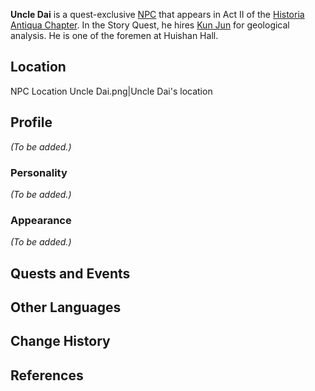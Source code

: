 {{Meta
<!-- Remove this template after adding the missing info -->
|missing_NPC_profile  = yes
}}
{{Character Infobox
|type             = Quest NPC
|image            = NPC Uncle Dai.png
|region           = Liyue
|affiliation      = Huishan Hall
|title            = Mine Foreman
|voiceEN          = {{w|SungWon Cho}}<ref>Twitter: [https://twitter.com/ProZD/status/1387485507672707072 EN VA Self Announcement]</ref>
|voiceCN          = [https://zh.moegirl.org.cn/刘照坤 Zhaokun Liu]
}}
'''Uncle Dai''' is a quest-exclusive [[NPC]] that appears in Act II of the [[Historia Antiqua Chapter]]. In the Story Quest, he hires [[Kun Jun]] for geological analysis. He is one of the foremen at Huishan Hall.

==Location==
<gallery hideaddbutton="true" captionalign="center">
NPC Location Uncle Dai.png|Uncle Dai's location
<!--NPC Location Uncle Dai Context.png|Additional context-->
</gallery>

==Profile==
<!-- detailed story/lore information goes here -->
''(To be added.)''

===Personality===
''(To be added.)''

===Appearance===
''(To be added.)''

==Quests and Events==
{{Quest Appearances}}

==Other Languages==
{{Other Languages
|default_hidden = 1
|en      = Uncle Dai
|zhs     = 老戴
|zhs_rm  = Lǎo Dài
|zht     = 老戴
|zht_rm  = Lǎo Dài
|ja      = 戴
|ja_rm   = Tai{{Assumed}}
|ko      = 대웅
|ko_rm   = Daeung
|es      = Sr. Dai
|fr      = Oncle Dai
|ru      = Дядюшка Дай
|th      = ลุง Dai
|th_rm   = Lung  Dai
|vi      = Lão Dai
|de      = Onkel Dai
|id      = Uncle Dai
|pt      = Sr. Dai
}}

==Change History==
{{Change History|1.5}}

==References==
{{Reflist}}